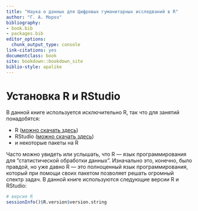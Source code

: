 ```yaml
--- 
title: "Наука о данных для Цифровых гуманитарных исследваний в R"
author: "Г. А. Мороз"
bibliography:
- book.bib
- packages.bib
editor_options:
  chunk_output_type: console
link-citations: yes
documentclass: book
site: bookdown::bookdown_site
biblio-style: apalike
---
```


# Установка R и RStudio

В данной книге используется исключительно R, так что для занятий понадобятся:

* R ([можно скачать здесь](https://www.r-project.org/))
* RStudio ([можно скачать здесь](https://www.rstudio.com/products/rstudio/download/))
* и некоторые пакеты на R

Часто можно увидеть или услышать, что R --- язык программирования для "статистической обработки данных". Изначально это, конечно, было правдой, но уже давно R --- это полноценный язык программирования, который при помощи своих пакетом позволяет решать огромный спектр задач. В данной книге используются следующие версии R и RStudio:

```r
# версия R
sessionInfo()$R.version$version.string
``` 
